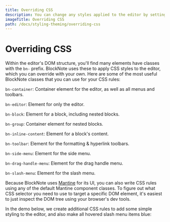 ```yaml
---
title: Overriding CSS
description: You can change any styles applied to the editor by setting your own CSS styles.
imageTitle: Overriding CSS
path: /docs/styling-theming/overriding-css
---
```



# Overriding CSS

Within the editor's DOM structure, you'll find many elements have classes with the `bn-` prefix. BlockNote uses these to apply CSS styles to the editor, which you can override with your own. Here are some of the most useful BlockNote classes that you can use for your CSS rules:

`bn-container`: Container element for the editor, as well as all menus and toolbars.

`bn-editor`: Element for only the editor.

`bn-block`: Element for a block, including nested blocks.

`bn-group`: Container element for nested blocks.

`bn-inline-content`: Element for a block's content.

`bn-toolbar`: Element for the formatting & hyperlink toolbars.

`bn-side-menu`: Element for the side menu.

`bn-drag-handle-menu`: Element for the drag handle menu.

`bn-slash-menu`: Element for the slash menu.

Because BlockNote uses [Mantine](https://mantine.dev/) for its UI, you can also write CSS rules using any of the default Mantine component classes. To figure out what CSS selector you need to use to target a specific DOM element, it's easiest to just inspect the DOM tree using your browser's dev tools.

In the demo below, we create additional CSS rules to add some simple styling to the editor, and also make all hovered slash menu items blue:

<Example name="theming/theming-css" />
